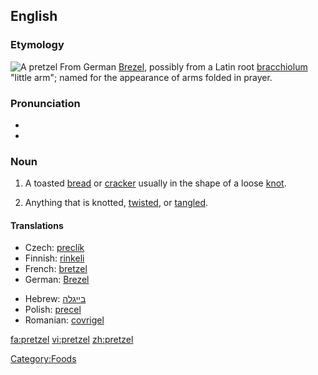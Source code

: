 {{wikipedia}}
==English==

===Etymology===
[[Image:Breze.jpg|thumb|A pretzel]]
From German [[Brezel]], possibly from a Latin root [[bracchiolum]] "little arm"; named for the appearance of arms folded in prayer.

===Pronunciation===
*{{IPA|/ˈprɛt.səl/}}
*{{audio|en-us-pretzel.ogg|Audio (US)}}

===Noun===
{{en-noun}}

# A toasted [[bread]] or [[cracker]] usually in the shape of a loose [[knot]].
# {{idiomatic}} Anything that is knotted, [[twist]]ed, or [[tangle]]d.

====Translations====
{{trans-top|a toasted bead or cracker in the shape of a knot}}
*Czech: [[preclík]] {{m}}
*Finnish: [[rinkeli]]
*French: [[bretzel]] {{m}}
*German: [[Brezel]] {{f}}
{{trans-mid}}
*Hebrew: [[בייגלה]]
*Polish: [[precel]]
*Romanian: [[covrigel]] {{m}}
{{trans-bottom}}

[[Category:Foods]]

[[fa:pretzel]]
[[vi:pretzel]]
[[zh:pretzel]]